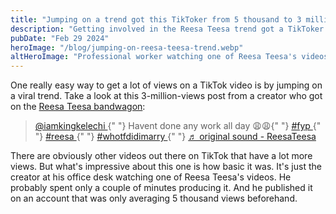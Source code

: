 ```yaml
---
title: "Jumping on a trend got this TikToker from 5 thousand to 3 million views"
description: "Getting involved in the Reesa Teesa trend got a TikToker 3 million views on a video; he was averaging 5 thousand before."
pubDate: "Feb 29 2024"
heroImage: "/blog/jumping-on-reesa-teesa-trend.webp"
altHeroImage: "Professional worker watching one of Reesa Teesa's videos that went viral on TikTok at his office desk"
---
```


One really easy way to get a lot of views on a TikTok video is by jumping on a viral trend.
Take a look at this 3-million-views post from a creator who got on the
[Reesa Teesa bandwagon](https://www.tiktok.com/@reesamteesa):

<div>
  <blockquote
    class="tiktok-embed"
    cite="https://www.tiktok.com/@iamkingkelechi/video/7337736041371028778"
    data-video-id="7337736041371028778"
    style="max-width: 605px;min-width: 325px;"
  >
    <section>
      <a
        target="_blank"
        title="@iamkingkelechi"
        href="https://www.tiktok.com/@iamkingkelechi?refer=embed"
      >
        @iamkingkelechi
      </a>{" "}
      Havent done any work all day 😩😩{" "}
      <a
        title="fyp"
        target="_blank"
        href="https://www.tiktok.com/tag/fyp?refer=embed"
      >
        #fyp
      </a>{" "}
      <a
        title="reesa"
        target="_blank"
        href="https://www.tiktok.com/tag/reesa?refer=embed"
      >
        #reesa
      </a>{" "}
      <a
        title="whotfdidimarry"
        target="_blank"
        href="https://www.tiktok.com/tag/whotfdidimarry?refer=embed"
      >
        #whotfdidimarry
      </a>{" "}
      <a
        target="_blank"
        title="♬ original sound - ReesaTeesa"
        href="https://www.tiktok.com/music/original-sound-7336382241217563438?refer=embed"
      >
        ♬ original sound - ReesaTeesa
      </a>
    </section>
  </blockquote>
  <script async src="https://www.tiktok.com/embed.js"></script>
</div>

There are obviously other videos out there on TikTok that have a lot more views. But what's
impressive about this one is how basic it was. It's just the creator at his office desk
watching one of Reesa Teesa's videos. He probably spent only a couple of minutes producing it.
And he published it on an account that was only averaging 5 thousand views beforehand.
